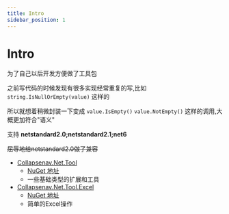 ```yaml
---
title: Intro
sidebar_position: 1
---
```

# Intro

为了自己以后开发方便做了工具包

之前写代码的时候发现有很多实现经常重复的写,比如 `string.IsNullOrEmpty(value)` 这样的

所以就想着稍微封装一下变成 `value.IsEmpty()` `value.NotEmpty()` 这样的调用,大概更加符合"语义"

支持 **netstandard2.0;netstandard2.1;net6**

~~屈辱地给netstandard2.0做了兼容~~

* [Collapsenav.Net.Tool](./Tool/README.mdx)
  * [NuGet 地址](https://www.nuget.org/packages/Collapsenav.Net.Tool/)
  * 一些基础类型的扩展和工具
* [Collapsenav.Net.Tool.Excel](./Excel/Readme.mdx)
  * [NuGet 地址](https://www.nuget.org/packages/Collapsenav.Net.Tool.Excel/)
  * 简单的Excel操作

